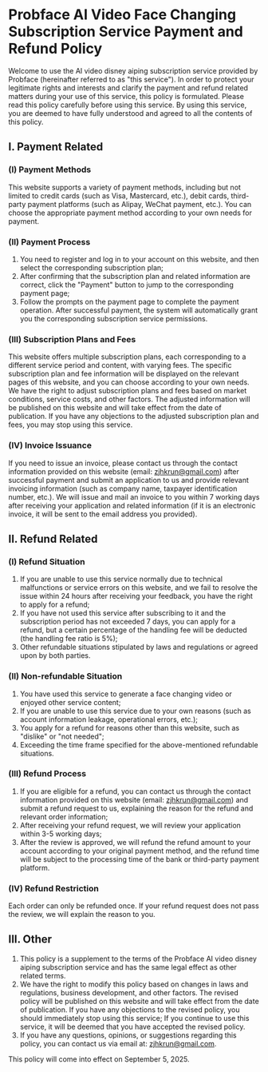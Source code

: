 # Probface AI Video Face Changing Subscription Service Payment and Refund Policy

Welcome to use the AI video disney aiping subscription service provided by Probface (hereinafter referred to as "this service"). In order to protect your legitimate rights and interests and clarify the payment and refund related matters during your use of this service, this policy is formulated. Please read this policy carefully before using this service. By using this service, you are deemed to have fully understood and agreed to all the contents of this policy.

## I. Payment Related
### (I) Payment Methods
This website supports a variety of payment methods, including but not limited to credit cards (such as Visa, Mastercard, etc.), debit cards, third-party payment platforms (such as Alipay, WeChat payment, etc.). You can choose the appropriate payment method according to your own needs for payment.

### (II) Payment Process
1. You need to register and log in to your account on this website, and then select the corresponding subscription plan;
2. After confirming that the subscription plan and related information are correct, click the "Payment" button to jump to the corresponding payment page;
3. Follow the prompts on the payment page to complete the payment operation. After successful payment, the system will automatically grant you the corresponding subscription service permissions.

### (III) Subscription Plans and Fees
This website offers multiple subscription plans, each corresponding to a different service period and content, with varying fees. The specific subscription plan and fee information will be displayed on the relevant pages of this website, and you can choose according to your own needs. We have the right to adjust subscription plans and fees based on market conditions, service costs, and other factors. The adjusted information will be published on this website and will take effect from the date of publication. If you have any objections to the adjusted subscription plan and fees, you may stop using this service.

### (IV) Invoice Issuance
If you need to issue an invoice, please contact us through the contact information provided on this website (email: zjhkrun@gmail.com) after successful payment and submit an application to us and provide relevant invoicing information (such as company name, taxpayer identification number, etc.). We will issue and mail an invoice to you within 7 working days after receiving your application and related information (if it is an electronic invoice, it will be sent to the email address you provided).

## II. Refund Related
### (I) Refund Situation
1. If you are unable to use this service normally due to technical malfunctions or service errors on this website, and we fail to resolve the issue within 24 hours after receiving your feedback, you have the right to apply for a refund;
2. If you have not used this service after subscribing to it and the subscription period has not exceeded 7 days, you can apply for a refund, but a certain percentage of the handling fee will be deducted (the handling fee ratio is 5%);
3. Other refundable situations stipulated by laws and regulations or agreed upon by both parties.

### (II) Non-refundable Situation
1. You have used this service to generate a face changing video or enjoyed other service content;
2. If you are unable to use this service due to your own reasons (such as account information leakage, operational errors, etc.);
3. You apply for a refund for reasons other than this website, such as "dislike" or "not needed";
4. Exceeding the time frame specified for the above-mentioned refundable situations.

### (III) Refund Process
1. If you are eligible for a refund, you can contact us through the contact information provided on this website (email: zjhkrun@gmail.com) and submit a refund request to us, explaining the reason for the refund and relevant order information;
2. After receiving your refund request, we will review your application within 3-5 working days;
3. After the review is approved, we will refund the refund amount to your account according to your original payment method, and the refund time will be subject to the processing time of the bank or third-party payment platform.

### (IV) Refund Restriction
Each order can only be refunded once. If your refund request does not pass the review, we will explain the reason to you.

## III. Other
1. This policy is a supplement to the terms of the Probface AI video disney aiping subscription service and has the same legal effect as other related terms.
2. We have the right to modify this policy based on changes in laws and regulations, business development, and other factors. The revised policy will be published on this website and will take effect from the date of publication. If you have any objections to the revised policy, you should immediately stop using this service; If you continue to use this service, it will be deemed that you have accepted the revised policy.
3. If you have any questions, opinions, or suggestions regarding this policy, you can contact us via email at: zjhkrun@gmail.com.

This policy will come into effect on September 5, 2025.